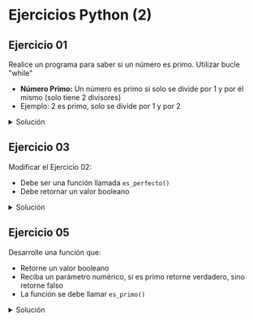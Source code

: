 # Ejercicios Python (2)

## Ejercicio 01
Realice un programa para saber si un número es primo. Utilizar bucle "while"

- **Número Primo:** Un número es primo si solo se divide por 1 y por él mismo (solo tiene 2 divisores)
- Ejemplo: 2 es primo, solo se divide por 1 y por 2

<details>
	<summary>Solución</summary>
<br/>
```python
num = 0
contDiv = 0

num = int(input("Ingrese número: "))

x = 1
while x <= num:
    if num % x == 0:
	    contDiv = contDiv + 1
    x = x + 1

if contDiv == 2:
    print("Es primo")
else:
    print("No es primo")
```
</details>

## Ejercicio 02
Calcular si un número es perfecto. Utilizar bucle "for"

- **Número perfecto:** Un número es perfecto si la suma de sus divisores da el mismo número
- Ejemplo: 6 es un número perfecto, sus divisores son 1, 2 y 3. La suma de sus divisores da 6

<details>
	<summary>Solución</summary>
<br/>
```python
num = 0
sumaDiv = 0

num = int(input("Ingrese Número: "))

for i in range(1,num):
	if num % i == 0:
		sumaDiv = sumaDiv + i

if sumaDiv == num:
	print("Es perfecto")
else:
	print("No es perfecto")
```
</details>

## Ejercicio 03
Modificar el Ejercicio 02:

- Debe ser una función llamada `es_perfecto()`
- Debe retornar un valor booleano

<details>
	<summary>Solución</summary>
<br/>
```python
def es_perfecto(numero):
	sumaDiv = 0
	for i in range(1, numero):
		if numero % i == 0:
			sumaDiv = sumaDiv + i
	
	return sumaDiv == numero
```
</details>

## Ejercicio 04
Utilice la función `es_perfecto()` del Ejercicio 03 para encontrar números perfectos desde el 1 al 10000

<details>
	<summary>Solución</summary>
<br/>
```python
def es_perfecto(numero):
	sumaDiv = 0
	for i in range(1, numero):
		if numero % i == 0:
			sumaDiv = sumaDiv + i
	
	return sumaDiv == numero

for i in range(1, 10000+1):
	if(es_perfecto(i)):
		print(i)
```
</details>

## Ejercicio 05
Desarrolle una función que:

- Retorne un valor booleano
- Reciba un parámetro numérico, si es primo retorne verdadero, sino retorne falso
- La función se debe llamar `es_primo()`

<details>
	<summary>Solución</summary>
<br/>
```python
def es_primo(num):
	contDiv = 0
	for i in range(1, num+1):
		if num % i == 0:
			contDiv = contDiv + 1
	return contDiv == 2

#prueba
print(es_primo(11))
```
</details>